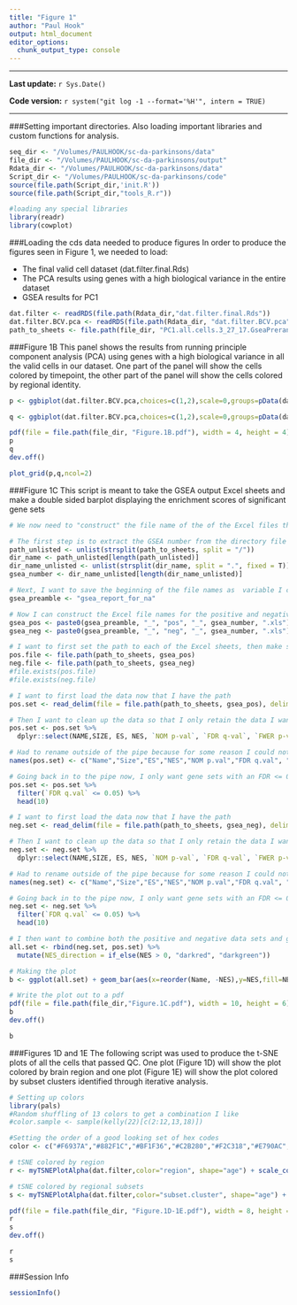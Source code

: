 ```yaml
---
title: "Figure 1"
author: "Paul Hook"
output: html_document
editor_options: 
  chunk_output_type: console
---
```

***
**Last update:** `r Sys.Date()`

**Code version:** `r system("git log -1 --format='%H'", intern = TRUE)`  

***

###Setting important directories. Also loading important libraries and custom functions for analysis.
```r
seq_dir <- "/Volumes/PAULHOOK/sc-da-parkinsons/data"
file_dir <- "/Volumes/PAULHOOK/sc-da-parkinsons/output"
Rdata_dir <- "/Volumes/PAULHOOK/sc-da-parkinsons/data"
Script_dir <- "/Volumes/PAULHOOK/sc-da-parkinsons/code"
source(file.path(Script_dir,'init.R'))
source(file.path(Script_dir,"tools_R.r"))

#loading any special libraries
library(readr)
library(cowplot)
```

###Loading the cds data needed to produce figures
In order to produce the figures seen in Figure 1, we needed to load:  

* The final valid cell dataset (dat.filter.final.Rds)  
* The PCA results using genes with a high biological variance in the entire dataset  
* GSEA results for PC1  

```r
dat.filter <- readRDS(file.path(Rdata_dir,"dat.filter.final.Rds"))
dat.filter.BCV.pca <- readRDS(file.path(Rdata_dir, "dat.filter.BCV.pca"))
path_to_sheets <- file.path(file_dir, "PC1.all.cells.3_27_17.GseaPreranked.1490670535140")
```

###Figure 1B
This panel shows the results from running principle component analysis (PCA) using genes with a high biological variance in all the valid cells in our dataset. One part of the panel will show the cells colored by timepoint, the other part of the panel will show the cells colored by regional identity.
```r

p <- ggbiplot(dat.filter.BCV.pca,choices=c(1,2),scale=0,groups=pData(dat.filter)$age,ellipse=F,var.axes=F) + scale_color_manual(values=c("darkgreen","darkred")) + monocle:::monocle_theme_opts() + theme(legend.position = "bottom",axis.line = element_line(colour = "black")) + coord_fixed(ratio = 1) + labs(color = "Age")

q <- ggbiplot(dat.filter.BCV.pca,choices=c(1,2),scale=0,groups=pData(dat.filter)$region,ellipse=F,var.axes=F) + scale_color_brewer(palette="Set1") + monocle:::monocle_theme_opts() + theme(legend.position = "bottom",axis.line = element_line(colour = "black")) + coord_fixed(ratio = 1) + labs(color = "Region")

pdf(file = file.path(file_dir, "Figure.1B.pdf"), width = 4, height = 4)
p
q
dev.off()

plot_grid(p,q,ncol=2)
```

###Figure 1C
This script is meant to take the GSEA output Excel sheets and make a double sided barplot displaying the enrichment scores of significant gene sets

```r
# We now need to "construct" the file name of the of the Excel files that contain the GSEA output that we want. Those are normally named "gsea_report_for_na_" + "pos_" or "neg_" + GSEA number + ".xls"

# The first step is to extract the GSEA number from the directory file path
path_unlisted <- unlist(strsplit(path_to_sheets, split = "/"))
dir_name <- path_unlisted[length(path_unlisted)]
dir_name_unlisted <- unlist(strsplit(dir_name, split = ".", fixed = T))
gsea_number <- dir_name_unlisted[length(dir_name_unlisted)]

# Next, I want to save the beginning of the file names as  variable I can use later
gsea_preamble <- "gsea_report_for_na"

# Now I can construct the Excel file names for the positive and negative results
gsea_pos <- paste0(gsea_preamble, "_", "pos", "_", gsea_number, ".xls")
gsea_neg <- paste0(gsea_preamble, "_", "neg", "_", gsea_number, ".xls")

# I want to first set the path to each of the Excel sheets, then make sure that the files exist in the paths that I expect them to be in
pos.file <- file.path(path_to_sheets, gsea_pos)
neg.file <- file.path(path_to_sheets, gsea_neg)
#file.exists(pos.file)
#file.exists(neg.file)

# I want to first load the data now that I have the path
pos.set <- read_delim(file = file.path(path_to_sheets, gsea_pos), delim = "\t")

# Then I want to clean up the data so that I only retain the data I want. I will do this using the dplyr package and protocol
pos.set <- pos.set %>% 
  dplyr::select(NAME,SIZE, ES, NES, `NOM p-val`, `FDR q-val`, `FWER p-val`)

# Had to rename outside of the pipe because for some reason I could not rename some of the columns
names(pos.set) <- c("Name","Size","ES","NES","NOM p.val","FDR q.val", "FWER p.val")

# Going back in to the pipe now, I only want gene sets with an FDR <= 0.05 and I only want the top 10. I only need to "head" the top 10 because the Excel sheets are already ordered with lowest p-value on top
pos.set <- pos.set %>%
  filter(`FDR q.val` <= 0.05) %>%
  head(10)

# I want to first load the data now that I have the path
neg.set <- read_delim(file = file.path(path_to_sheets, gsea_neg), delim = "\t")

# Then I want to clean up the data so that I only retain the data I want. I will do this using the dplyr package and protocol
neg.set <- neg.set %>% 
  dplyr::select(NAME,SIZE, ES, NES, `NOM p-val`, `FDR q-val`, `FWER p-val`)

# Had to rename outside of the pipe because for some reason I could not rename some of the columns
names(neg.set) <- c("Name","Size","ES","NES","NOM p.val","FDR q.val", "FWER p.val")

# Going back in to the pipe now, I only want gene sets with an FDR <= 0.05 and I only want the top 10. I only need to "head" the top 10 because the Excel sheets are already ordered with lowest p-value on top
neg.set <- neg.set %>%
  filter(`FDR q.val` <= 0.05) %>%
  head(10)

# I then want to combine both the positive and negative data sets and give the postitive and negative NES values colors for plotting.
all.set <- rbind(neg.set, pos.set) %>%
  mutate(NES_direction = if_else(NES > 0, "darkred", "darkgreen")) 

# Making the plot
b <- ggplot(all.set) + geom_bar(aes(x=reorder(Name, -NES),y=NES,fill=NES_direction),stat='identity') + coord_flip() + xlab("GO Gene Set") + theme_minimal(base_size = 10) + scale_fill_identity() + geom_hline(yintercept = 0, size = 1) + theme(axis.title.y = element_blank(), plot.title = element_text(hjust = 0.5)) + ggtitle("Top 10 postive and negative enriched GO gene sets for PC2 genes (FDR <= 0.05)")

# Write the plot out to a pdf
pdf(file = file.path(file_dir,"Figure.1C.pdf"), width = 10, height = 6)
b
dev.off()

b
```

###Figures 1D and 1E
The following script was used to produce the t-SNE plots of all the cells that passed QC. One plot (Figure 1D) will show the plot colored by brain region and one plot (Figure 1E) will show the plot colored by subset clusters identified through iterative analysis.

```r
# Setting up colors
library(pals)
#Random shuffling of 13 colors to get a combination I like
#color.sample <- sample(kelly(22)[c(2:12,13,18)])

#Setting the order of a good looking set of hex codes
color <- c("#F6937A","#882F1C","#BF1F36","#C2B280","#F2C318","#E790AC","#F18421","#0168A5","#848483","#A4CAEB","#885793","#008957","#222222")

# tSNE colored by region
r <- myTSNEPlotAlpha(dat.filter,color="region", shape="age") + scale_color_brewer(palette="Set1", name = "Region") + ggtitle("All valid cells - tSNE Plot") + xlab("t-SNE 1") + ylab("t-SNE 2") + theme(legend.position = "bottom",axis.line = element_line(colour = "black")) + theme(plot.title = element_text(hjust = 0.5)) + coord_fixed(ratio = 1) + scale_shape(name = "Age")

# tSNE colored by regional subsets
s <- myTSNEPlotAlpha(dat.filter,color="subset.cluster", shape="age") + scale_color_manual(values = color, name = "Subset Cluster") + ggtitle("All valid cells - tSNE Plot") + xlab("t-SNE 1") + ylab("t-SNE 2") + theme(legend.position = "bottom",axis.line = element_line(colour = "black")) + theme(plot.title = element_text(hjust = 0.5)) + coord_fixed(ratio = 1) + scale_shape(name = "Age")

pdf(file = file.path(file_dir, "Figure.1D-1E.pdf"), width = 8, height = 8)
r
s
dev.off()

r
s
```

###Session Info
```r
sessionInfo()
```
